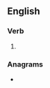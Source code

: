 ==English==

===Verb===
{{head|en|verb form}}

# {{en-past of|infuse}}

===Anagrams===
* {{anagrams|en|fundies}}